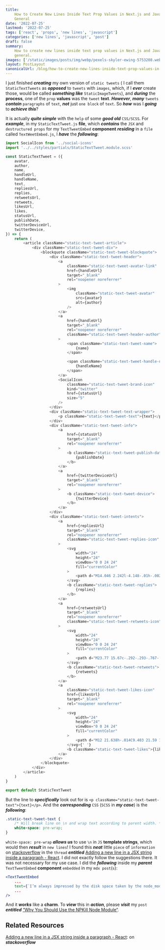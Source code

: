 ```yaml
---
title:
    How to Create New Lines Inside Text Prop Values in Next.js and JavaScript in
    General
date: '2022-07-25'
lastmod: '2022-07-25'
tags: ['react', 'props', 'new lines', 'javascript']
categories: ['new lines', 'javascript', 'post']
draft: false
summary:
    How to create new lines inside text prop values in Next.js and JavaScript in
    general.
images: ['/static/images/posts/img/webp/pexels-skyler-ewing-5753208.webp']
layout: PostLayout
canonicalUrl: /blog/how-to-create-new-lines-inside-text-prop-values-in-nextjs-and-javascript-in-general
---
```


<Pexels
	src="/static/images/posts/img/webp/pexels-skyler-ewing-5753208.webp"
	author="Skler Ewing"
	alt="How to Create New Lines Inside Text Prop Values in Next.js and JavaScript in General"
	srcUrl="https://www.pexels.com/photo/small-gray-sparrows-on-fresh-white-snow-5753208/"
	authorUrl="https://www.pexels.com/@skyler-ewing-266953/"
/>

I just finished **_creating_** my own version of `static tweets` ( I call them
`StaticTextTweets` as **_opposed_** to `tweets` with `images`, which, if I
**_ever_** create those, would be called **_something like_**
`StaticImageTweets`), and **_during_** the **process**, one of the `prop`
**values** was the `tweet` **text**. **_However_**, **_many_** `tweets`
**_contain_** `paragraphs` of `text`, **_not_** just `one block` of `text`. So
**_how_** was I **_going_** to **_achieve this_**?

It is actually **_quite simple_** with the `help` of some **_good old_**
`CSS/SCSS`. For **_example_**, in my `StaticTextTweet.js` **file**, which
**_contains_** the `JSX` and `destructured props` for my `TextTweetEmbed`
**component** **_residing_** in a `file` called `TextWeetEmbed.js`, I **_have_**
the **_following_**:

```javascript
import SocialIcon from '../social-icons'
import '../../styles/partials/StaticTextTweet.module.scss'

const StaticTextTweet = ({
	avatar,
	author,
	name,
	handleUrl,
	handleName,
	text,
	repliesUrl,
	replies,
	retweetsUrl,
	retweets,
	likesUrl,
	likes,
	statusUrl,
	publishDate,
	twitterDeviceUrl,
	twitterDevice,
}) => {
	return (
		<article className="static-text-tweet-article">
			<div className="static-text-tweet-div">
				<blockquote className="static-text-tweet-blockquote">
					<div className="static-text-tweet-header">
						<a
							className="static-text-tweet-avatar-link"
							href={handleUrl}
							target="_blank"
							rel="noopener noreferrer"
						>
							<img
								className="static-text-tweet-avatar"
								src={avatar}
								alt={author}
							/>
						</a>
						<a
							href={handleUrl}
							target="_blank"
							rel="noopener noreferrer"
							className="static-text-tweet-header-author"
						>
							<span className="static-text-tweet-name">
								{name}
							</span>

							<span className="static-text-tweet-handle-name text-sm">
								{handleName}
							</span>
						</a>
						<SocialIcon
							className="static-text-tweet-brand-icon"
							kind="twitter"
							href={statusUrl}
							size="5"
						/>
					</div>
					<div className="static-text-tweet-text-wrapper">
						<p className="static-text-tweet-text">{text}</p>
					</div>
					<div className="static-text-tweet-info">
						<a
							href={statusUrl}
							target="_blank"
							rel="noopener noreferrer"
						>
							<b className="static-text-tweet-publish-date">
								{publishDate}
							</b>
						</a>
						<a
							href={twitterDeviceUrl}
							target="_blank"
							rel="noopener noreferrer"
						>
							<b className="static-text-tweet-device">
								{twitterDevice}
							</b>
						</a>
					</div>
					<div className="static-text-tweet-intents">
						<a
							href={repliesUrl}
							target="_blank"
							rel="noopener noreferrer"
							className="static-text-tweet-replies-icon"
						>
							<svg
								width="24"
								height="24"
								viewBox="0 0 24 24"
								fill="currentColor"
							>
								<path d="M14.046 2.242l-4.148-.01h-.002c-4.374 0-7.8 3.427-7.8 7.802 0 4.098 3.186 7.206 7.465 7.37v3.828c0 .108.045.286.12.403.143.225.385.347.633.347.138 0 .277-.038.402-.118.264-.168 6.473-4.14 8.088-5.506 1.902-1.61 3.04-3.97 3.043-6.312v-.017c-.006-4.368-3.43-7.788-7.8-7.79zm3.787 12.972c-1.134.96-4.862 3.405-6.772 4.643V16.67c0-.414-.334-.75-.75-.75h-.395c-3.66 0-6.318-2.476-6.318-5.886 0-3.534 2.768-6.302 6.3-6.302l4.147.01h.002c3.532 0 6.3 2.766 6.302 6.296-.003 1.91-.942 3.844-2.514 5.176z"></path>
							</svg>
							<b className="static-text-tweet-replies">
								{replies}
							</b>
						</a>
						<a
							href={retweetsUrl}
							target="_blank"
							rel="noopener noreferrer"
							className="static-text-tweet-retweets-icon"
						>
							<svg
								width="24"
								height="24"
								viewBox="0 0 24 24"
								fill="currentColor"
							>
								<path d="M23.77 15.67c-.292-.293-.767-.293-1.06 0l-2.22 2.22V7.65c0-2.068-1.683-3.75-3.75-3.75h-5.85c-.414 0-.75.336-.75.75s.336.75.75.75h5.85c1.24 0 2.25 1.01 2.25 2.25v10.24l-2.22-2.22c-.293-.293-.768-.293-1.06 0s-.294.768 0 1.06l3.5 3.5c.145.147.337.22.53.22s.383-.072.53-.22l3.5-3.5c.294-.292.294-.767 0-1.06zm-10.66 3.28H7.26c-1.24 0-2.25-1.01-2.25-2.25V6.46l2.22 2.22c.148.147.34.22.532.22s.384-.073.53-.22c.293-.293.293-.768 0-1.06l-3.5-3.5c-.293-.294-.768-.294-1.06 0l-3.5 3.5c-.294.292-.294.767 0 1.06s.767.293 1.06 0l2.22-2.22V16.7c0 2.068 1.683 3.75 3.75 3.75h5.85c.414 0 .75-.336.75-.75s-.337-.75-.75-.75z"></path>
							</svg>
							<b className="static-text-tweet-retweets">
								{retweets}
							</b>
						</a>
						<a
							className="static-text-tweet-likes-icon"
							href={likesUrl}
							target="_blank"
							rel="noopener noreferrer"
						>
							<svg
								width="24"
								height="24"
								viewBox="0 0 24 24"
								fill="currentColor"
							>
								<path d="M12 21.638h-.014C9.403 21.59 1.95 14.856 1.95 8.478c0-3.064 2.525-5.754 5.403-5.754 2.29 0 3.83 1.58 4.646 2.73.813-1.148 2.353-2.73 4.644-2.73 2.88 0 5.404 2.69 5.404 5.755 0 6.375-7.454 13.11-10.037 13.156H12zM7.354 4.225c-2.08 0-3.903 1.988-3.903 4.255 0 5.74 7.035 11.596 8.55 11.658 1.52-.062 8.55-5.917 8.55-11.658 0-2.267-1.822-4.255-3.902-4.255-2.528 0-3.94 2.936-3.952 2.965-.23.562-1.156.562-1.387 0-.015-.03-1.426-2.965-3.955-2.965z"></path>
							</svg>{' '}
							<b className="static-text-tweet-likes">{likes}</b>
						</a>
					</div>
				</blockquote>
			</div>
		</article>
	)
}

export default StaticTextTweet
```

But the line to **_specifically_** look out for is
`<p className="static-text-tweet-text">{text}</p>`. And the **_corresponding_**
`CSS` (`SCSS` in **_my case_**) is the **_following_**:

```scss
.static-text-tweet-text {
	/* Will break line on \n and wrap text according to parent width. */
	white-space: pre-wrap;
}
```

`white-space: pre-wrap` **_allows us_** to use `\n` in `JS` **template
strings**, which would then **_result_** in `new lines`! I found this **_neat_**
little `piece` of `information` on
[stackoverflow](https://stackoverflow.com/questions/50229792/adding-a-new-line-in-a-jsx-string-inside-a-paragraph-react)
in the `thread` **_entitled_**
[Adding a new line in a JSX string inside a paragraph - React](https://stackoverflow.com/questions/50229792/adding-a-new-line-in-a-jsx-string-inside-a-paragraph-react).
I did not exactly follow the suggestions there. It was not necessary for my use
case. I did the **_following_** inside my **_parent_** `TextTweetEmbed`
**component** `embedded` in my `mdx post`(`s`):

```jsx
<TextTweetEmbed
    ...
	text={`I’m always impressed by the disk space taken by the node_modules.\n\nI just saved 17GB of disk space using npkill. An awesome tool 👌`}
    ...
/>
```

And it **_works_** like a **charm**. To **_view_** this in **_action_**, please
**_visit_** my `post` **_entitled_**
[“Why You Should Use the NPKill Node Module“](https://www.interglobalmedianetwork.com/blog/why-you-should-use-the-npkill-node-module).

## Related Resources

[Adding a new line in a JSX string inside a paragraph - React](https://stackoverflow.com/questions/50229792/adding-a-new-line-in-a-jsx-string-inside-a-paragraph-react):
on **_stackoverflow_**
